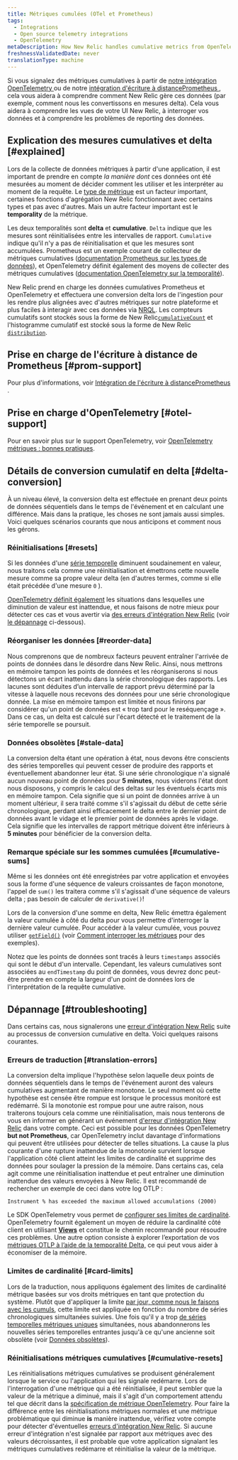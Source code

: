 ```yaml
---
title: Métriques cumulées (OTel et Prometheus)
tags:
  - Integrations
  - Open source telemetry integrations
  - OpenTelemetry
metaDescription: How New Relic handles cumulative metrics from OpenTelemetry and Prometheus.
freshnessValidatedDate: never
translationType: machine
---
```



Si vous signalez des métriques cumulatives à partir de [notre intégration OpenTelemetry ](/docs/more-integrations/open-source-telemetry-integrations/opentelemetry/opentelemetry-introduction)ou de notre [intégration d&apos;écriture à distancePrometheus ](/docs/infrastructure/prometheus-integrations/install-configure-remote-write/set-your-prometheus-remote-write-integration), cela vous aidera à comprendre comment New Relic gère ces données (par exemple, comment nous les convertissons en mesures delta). Cela vous aidera à comprendre les vues de votre UI New Relic, à interroger vos données et à comprendre les problèmes de reporting des données.

## Explication des mesures cumulatives et delta [#explained]

Lors de la collecte de données métriques à partir d&apos;une application, il est important de prendre en compte *la manière dont* ces données ont été mesurées au moment de décider comment les utiliser et les interpréter au moment de la requête. Le [type de métrique](/docs/data-apis/understand-data/metric-data/metric-data-type/#metric-types) est un facteur important, certaines fonctions d&apos;agrégation New Relic fonctionnant avec certains types et pas avec d&apos;autres. Mais un autre facteur important est le <DNT>**temporality**</DNT> de la métrique.

Les deux temporalités sont <DNT>**delta**</DNT> et <DNT>**cumulative**</DNT>. `Delta` indique que les mesures sont réinitialisées entre les intervalles de rapport. `Cumulative` indique qu&apos;il n&apos;y a pas de réinitialisation et que les mesures sont accumulées. Prometheus est un exemple courant de collecteur de métriques cumulatives ([documentation Prometheus sur les types de données](https://prometheus.io/docs/concepts/metric_types)), et OpenTelemetry définit également des moyens de collecter des métriques cumulatives ([documentation OpenTelemetry sur la temporalité](https://opentelemetry.io/docs/reference/specification/metrics/data-model/#temporality)).

New Relic prend en charge les données cumulatives Prometheus et OpenTelemetry et effectuera une conversion delta lors de l&apos;ingestion pour les rendre plus alignées avec d&apos;autres métriques sur notre plateforme et plus faciles à interagir avec ces données via [NRQL](/docs/query-your-data/nrql-new-relic-query-language/get-started/introduction-nrql-new-relics-query-language). Les compteurs cumulatifs sont stockés sous la forme de New Relic[`cumulativeCount`](/docs/data-apis/understand-data/metric-data/metric-data-type/#metric-types) et l&apos;histogramme cumulatif est stocké sous la forme de New Relic [`distribution`](/docs/data-apis/understand-data/metric-data/metric-data-type/#metric-types).

## Prise en charge de l&apos;écriture à distance de Prometheus [#prom-support]

Pour plus d&apos;informations, voir [Intégration de l&apos;écriture à distancePrometheus ](/docs/infrastructure/prometheus-integrations/get-started/send-prometheus-metric-data-new-relic).

## Prise en charge d&apos;OpenTelemetry [#otel-support]

Pour en savoir plus sur le support OpenTelemetry, voir [OpenTelemetry métriques : bonnes pratiques](/docs/more-integrations/open-source-telemetry-integrations/opentelemetry/best-practices/opentelemetry-best-practices-metrics).

## Détails de conversion cumulatif en delta [#delta-conversion]

À un niveau élevé, la conversion delta est effectuée en prenant deux points de données séquentiels dans le temps de l&apos;événement et en calculant une différence. Mais dans la pratique, les choses ne sont jamais aussi simples. Voici quelques scénarios courants que nous anticipons et comment nous les gérons.

### Réinitialisations [#resets]

Si les données d&apos;une [série temporelle](https://opentelemetry.io/docs/reference/specification/metrics/data-model/#timeseries-model) diminuent soudainement en valeur, nous traitons cela comme une réinitialisation et émettrons cette nouvelle mesure comme sa propre valeur delta (en d&apos;autres termes, comme si elle était précédée d&apos;une mesure `0` ).

[OpenTelemetry définit également](https://opentelemetry.io/docs/reference/specification/metrics/data-model/#resets-and-gaps) les situations dans lesquelles une diminution de valeur est inattendue, et nous faisons de notre mieux pour détecter ces cas et vous avertir via [des erreurs d&apos;intégration New Relic](/docs/data-apis/manage-data/nrintegrationerror) (voir [le dépannage](#troubleshooting) ci-dessous).

### Réorganiser les données [#reorder-data]

Nous comprenons que de nombreux facteurs peuvent entraîner l&apos;arrivée de points de données dans le désordre dans New Relic. Ainsi, nous mettrons en mémoire tampon les points de données et les réorganiserons si nous détectons un écart inattendu dans la série chronologique des rapports. Les lacunes sont déduites d’un intervalle de rapport prévu déterminé par la vitesse à laquelle nous recevons des données pour une série chronologique donnée. La mise en mémoire tampon est limitée et nous finirons par considérer qu&apos;un point de données est « trop tard pour le reséquençage ». Dans ce cas, un delta est calculé sur l&apos;écart détecté et le traitement de la série temporelle se poursuit.

### Données obsolètes [#stale-data]

La conversion delta étant une opération à état, nous devons être conscients des séries temporelles qui peuvent cesser de produire des rapports et éventuellement abandonner leur état. Si une série chronologique n&apos;a signalé aucun nouveau point de données pour <DNT>**5 minutes**</DNT>, nous viderons l&apos;état dont nous disposons, y compris le calcul des deltas sur les éventuels écarts mis en mémoire tampon. Cela signifie que si un point de données arrive à un moment ultérieur, il sera traité comme s&apos;il s&apos;agissait du début de cette série chronologique, perdant ainsi efficacement le delta entre le dernier point de données avant le vidage et le premier point de données après le vidage. Cela signifie que les intervalles de rapport métrique doivent être inférieurs à <DNT>**5 minutes**</DNT> pour bénéficier de la conversion delta.

### Remarque spéciale sur les sommes cumulées [#cumulative-sums]

Même si les données ont été enregistrées par votre application et envoyées sous la forme d&apos;une séquence de valeurs croissantes de façon monotone, l&apos;appel de `sum()` les traitera comme s&apos;il s&apos;agissait d&apos;une séquence de valeurs delta ; pas besoin de calculer de `derivative()`!

Lors de la conversion d&apos;une somme en delta, New Relic émettra également la valeur cumulée à côté du delta pour vous permettre d&apos;interroger la dernière valeur cumulée. Pour accéder à la valeur cumulée, vous pouvez utiliser [`getField()`](/docs/query-your-data/nrql-new-relic-query-language/get-started/nrql-syntax-clauses-functions/#func-getfield) (voir [Comment interroger les métriques](/docs/more-integrations/open-source-telemetry-integrations/opentelemetry/best-practices/opentelemetry-best-practices-metrics/#query) pour des exemples).

Notez que les points de données sont tracés à leurs `timestamps` associés qui sont le début d&apos;un intervalle. Cependant, les valeurs cumulatives sont associées au `endTimestamp` du point de données, vous devrez donc peut-être prendre en compte la largeur d&apos;un point de données lors de l&apos;interprétation de la requête cumulative.

## Dépannage [#troubleshooting]

Dans certains cas, nous signalerons une [erreur d&apos;intégration New Relic](/docs/data-apis/manage-data/nrintegrationerror) suite au processus de conversion cumulative en delta. Voici quelques raisons courantes.

### Erreurs de traduction [#translation-errors]

La conversion delta implique l&apos;hypothèse selon laquelle deux points de données séquentiels dans le temps de l&apos;événement auront des valeurs cumulatives augmentant de manière monotone. Le seul moment où cette hypothèse est censée être rompue est lorsque le processus monitoré est redémarré. Si la monotonie est rompue pour une autre raison, nous traiterons toujours cela comme une réinitialisation, mais nous tenterons de vous en informer en générant un événement [d&apos;erreur d&apos;intégration New Relic](/docs/data-apis/manage-data/nrintegrationerror) dans votre compte. Ceci est possible pour les données OpenTelemetry <DNT>**but not Prometheus**</DNT>, car OpenTelemetry inclut davantage d&apos;informations qui peuvent être utilisées pour détecter de telles situations. La cause la plus courante d&apos;une rupture inattendue de la monotonie survient lorsque l&apos;application côté client atteint les limites de cardinalité et supprime des données pour soulager la pression de la mémoire. Dans certains cas, cela agit comme une réinitialisation inattendue et peut entraîner une diminution inattendue des valeurs envoyées à New Relic. Il est recommandé de rechercher un exemple de ceci dans votre log OTLP :

```
Instrument % has exceeded the maximum allowed accumulations (2000)
```

Le SDK OpenTelemetry vous permet de [configurer ses limites de cardinalité](https://opentelemetry.io/docs/specs/otel/metrics/sdk/#cardinality-limits). OpenTelemetry fournit également un moyen de réduire la cardinalité côté client en utilisant [<DNT>**Views**</DNT>](https://opentelemetry.io/docs/reference/specification/metrics/sdk/#view) et constitue le chemin recommandé pour résoudre ces problèmes. Une autre option consiste à explorer l’exportation de vos [métriques OTLP à l’aide de la temporalité Delta,](https://opentelemetry.io/docs/reference/specification/metrics/sdk_exporters/otlp/#additional-configuration) ce qui peut vous aider à économiser de la mémoire.

### Limites de cardinalité [#card-limits]

Lors de la traduction, nous appliquons également des limites de cardinalité métrique basées sur vos droits métriques en tant que protection du système. Plutôt que d&apos;appliquer la limite [par jour, comme nous le faisons avec les cumuls](/docs/data-apis/ingest-apis/metric-api/metric-api-limits-restricted-attributes/#incident-unique-timeseries), cette limite est appliquée en fonction du nombre de séries chronologiques simultanées suivies. Une fois qu&apos;il y a trop [de séries temporelles métriques uniques](/docs/data-apis/ingest-apis/metric-api/NRQL-high-cardinality-metrics/#what-why) simultanées, nous abandonnerons les nouvelles séries temporelles entrantes jusqu&apos;à ce qu&apos;une ancienne soit obsolète (voir [Données obsolètes](#stale-data)).

### Réinitialisations métriques cumulatives [#cumulative-resets]

Les réinitialisations métriques cumulatives se produisent généralement lorsque le service ou l&apos;application qui les signale redémarre. Lors de l&apos;interrogation d&apos;une métrique qui a été réinitialisée, il peut sembler que la valeur de la métrique a diminué, mais il s&apos;agit d&apos;un comportement attendu tel que décrit dans la [spécification de métrique OpenTelemetry](https://opentelemetry.io/docs/reference/specification/metrics/data-model/#resets-and-gaps). Pour faire la différence entre les réinitialisations métriques normales et une métrique problématique qui diminue <DNT>**is**</DNT> manière inattendue, vérifiez votre compte pour détecter d&apos;éventuelles [erreurs d&apos;intégration New Relic](/docs/data-apis/manage-data/nrintegrationerror). Si aucune erreur d&apos;intégration n&apos;est signalée par rapport aux métriques avec des valeurs décroissantes, il est probable que votre application signalant les métriques cumulatives redémarre et réinitialise la valeur de la métrique.